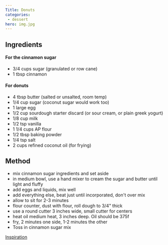 ```yaml
---
Title: Donuts
categories:
 - dessert
hero: img.jpg
---
```


## Ingredients
#### For the cinnamon sugar 
* 3/4 cups sugar (granulated or row cane)
* 1 tbsp cinnamon

#### For donuts
* 4 tbsp butter (salted or unsalted, room temp)
* 1/4 cup sugar (coconut sugar would work too)
* 1 large egg
* 1/2 cup sourdough starter discard (or sour cream, or plain greek yogurt)
* 1/8 cup milk
* 1/2 tsp vanilla
* 1 1/4 cups AP flour
* 1/2 tbsp baking powder
* 1/4 tsp salt
* 2 cups refined coconut oil (for frying)

## Method
* mix cinnamon sugar ingredients and set aside
* in medium bowl, use a hand mixer to cream the sugar and butter until light and fluffy
* add eggs and liquids, mix well
* add everything else, beat just until incorporated, don't over mix
* allow to sit for 2-3 minutes
* flour counter, dust with flour, roll dough to 3/4" thick
* use a round cutter 3 inches wide, small cutter for centers
* heat oil medium heat, 3 inches deep.  Oil should be 375f
* fry, 2 minutes one side, 1-2 minutes the other
* Toss in cinnamon sugar mix

[Inspiration](https://www.justtherecipe.com/?url=https://feastandfarm.com/sourdough-discard-cinnamon-sugar-cake-donuts/)
